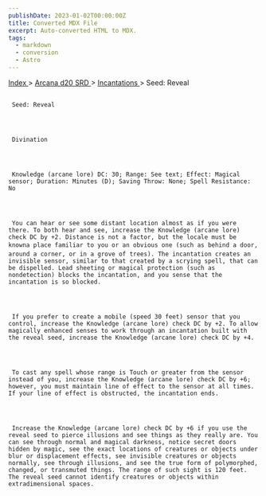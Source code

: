 ```yaml
---
publishDate: 2023-01-02T00:00:00Z
title: Converted MDX File
excerpt: Auto-converted HTML to MDX.
tags:
  - markdown
  - conversion
  - Astro
---
```







[
      Index
     ](-index)
     >
     [
      Arcana d20 SRD
     ](arcana-d20-srd-index)
     >
     [
      Incantations
     ](arcana-d20-srd-incantations-index)
     > Seed: Reveal
    





## 
     Seed: Reveal
    



     Divination
    



     Knowledge (arcane lore) DC: 30; Range: See text; Effect: Magical sensor; Duration: Minutes (D); Saving Throw: None; Spell Resistance: No
    



     You can hear or see some distant location almost as if you were there. To both hear and see, increase the Knowledge (arcane lore) check DC by +2. Distance is not a factor, but the locale must be knowna place familiar to you or an obvious one (such as behind a door, around a corner, or in a grove of trees). The incantation creates an invisible sensor, similar to that created by a scrying spell, that can be dispelled. Lead sheeting or magical protection (such as nondetection) blocks the incantation, and you sense that the incantation is so blocked.
    



     If you prefer to create a mobile (speed 30 feet) sensor that you control, increase the Knowledge (arcane lore) check DC by +2. To allow magically enhanced senses to work through an incantation built with the reveal seed, increase the Knowledge (arcane lore) check DC by +4.
    



     To cast any spell whose range is Touch or greater from the sensor instead of you, increase the Knowledge (arcane lore) check DC by +6; however, you must maintain line of effect to the sensor at all times. If your line of effect is obstructed, the incantation ends.
    



     Increase the Knowledge (arcane lore) check DC by +6 if you use the reveal seed to pierce illusions and see things as they really are. You can see through normal and magical darkness, notice secret doors hidden by magic, see the exact locations of creatures or objects under blur or displacement effects, see invisible creatures or objects normally, see through illusions, and see the true form of polymorphed, changed, or transmuted things. The range of such sight is 120 feet. The reveal seed cannot identify creatures or objects within extradimensional spaces.
    





